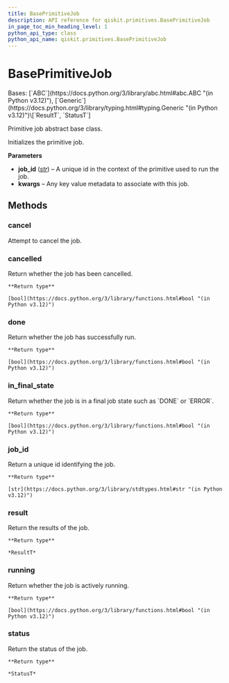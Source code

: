 ```yaml
---
title: BasePrimitiveJob
description: API reference for qiskit.primitives.BasePrimitiveJob
in_page_toc_min_heading_level: 1
python_api_type: class
python_api_name: qiskit.primitives.BasePrimitiveJob
---
```


# BasePrimitiveJob

<Class id="qiskit.primitives.BasePrimitiveJob" isDedicatedPage={true} github="https://github.com/Qiskit/qiskit/tree/main/qiskit/primitives/base/base_primitive_job.py#L26-L78" signature="qiskit.primitives.BasePrimitiveJob(job_id, **kwargs)">
  Bases: [`ABC`](https://docs.python.org/3/library/abc.html#abc.ABC "(in Python v3.12)"), [`Generic`](https://docs.python.org/3/library/typing.html#typing.Generic "(in Python v3.12)")\[`ResultT`, `StatusT`]

  Primitive job abstract base class.

  Initializes the primitive job.

  **Parameters**

  *   **job\_id** ([*str*](https://docs.python.org/3/library/stdtypes.html#str "(in Python v3.12)")) – A unique id in the context of the primitive used to run the job.
  *   **kwargs** – Any key value metadata to associate with this job.

  ## Methods

  ### cancel

  <Function id="qiskit.primitives.BasePrimitiveJob.cancel" name="cancel" github="https://github.com/Qiskit/qiskit/tree/main/qiskit/primitives/base/base_primitive_job.py#L75-L78" signature="abstract cancel()">
    Attempt to cancel the job.
  </Function>

  ### cancelled

  <Function id="qiskit.primitives.BasePrimitiveJob.cancelled" name="cancelled" github="https://github.com/Qiskit/qiskit/tree/main/qiskit/primitives/base/base_primitive_job.py#L63-L66" signature="abstract cancelled()">
    Return whether the job has been cancelled.

    **Return type**

    [bool](https://docs.python.org/3/library/functions.html#bool "(in Python v3.12)")
  </Function>

  ### done

  <Function id="qiskit.primitives.BasePrimitiveJob.done" name="done" github="https://github.com/Qiskit/qiskit/tree/main/qiskit/primitives/base/base_primitive_job.py#L53-L56" signature="abstract done()">
    Return whether the job has successfully run.

    **Return type**

    [bool](https://docs.python.org/3/library/functions.html#bool "(in Python v3.12)")
  </Function>

  ### in\_final\_state

  <Function id="qiskit.primitives.BasePrimitiveJob.in_final_state" name="in_final_state" github="https://github.com/Qiskit/qiskit/tree/main/qiskit/primitives/base/base_primitive_job.py#L68-L73" signature="abstract in_final_state()">
    Return whether the job is in a final job state such as `DONE` or `ERROR`.

    **Return type**

    [bool](https://docs.python.org/3/library/functions.html#bool "(in Python v3.12)")
  </Function>

  ### job\_id

  <Function id="qiskit.primitives.BasePrimitiveJob.job_id" name="job_id" github="https://github.com/Qiskit/qiskit/tree/main/qiskit/primitives/base/base_primitive_job.py#L39-L41" signature="job_id()">
    Return a unique id identifying the job.

    **Return type**

    [str](https://docs.python.org/3/library/stdtypes.html#str "(in Python v3.12)")
  </Function>

  ### result

  <Function id="qiskit.primitives.BasePrimitiveJob.result" name="result" github="https://github.com/Qiskit/qiskit/tree/main/qiskit/primitives/base/base_primitive_job.py#L43-L46" signature="abstract result()">
    Return the results of the job.

    **Return type**

    *ResultT*
  </Function>

  ### running

  <Function id="qiskit.primitives.BasePrimitiveJob.running" name="running" github="https://github.com/Qiskit/qiskit/tree/main/qiskit/primitives/base/base_primitive_job.py#L58-L61" signature="abstract running()">
    Return whether the job is actively running.

    **Return type**

    [bool](https://docs.python.org/3/library/functions.html#bool "(in Python v3.12)")
  </Function>

  ### status

  <Function id="qiskit.primitives.BasePrimitiveJob.status" name="status" github="https://github.com/Qiskit/qiskit/tree/main/qiskit/primitives/base/base_primitive_job.py#L48-L51" signature="abstract status()">
    Return the status of the job.

    **Return type**

    *StatusT*
  </Function>
</Class>

